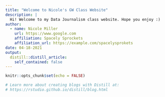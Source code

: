 ```yaml
---
title: "Welcome to Nicole's GW Class Website"
description: |
  Hi! Welcome to my Data Journalism class website. Hope you enjoy :)
author:
  - name: Nicole Miller 
    url: https://www.google.com
    affiliation: Spacely Sprockets
    affiliation_url: https://example.com/spacelysprokets
date: 04-18-2021
output:
  distill::distill_article:
    self_contained: false
---
```


```r
knitr::opts_chunk$set(echo = FALSE)

# Learn more about creating blogs with Distill at:
# https://rstudio.github.io/distill/blog.html

```



